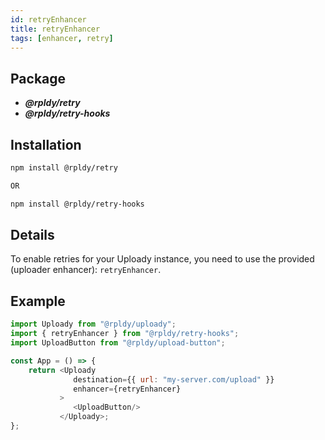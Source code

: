 ```yaml
---
id: retryEnhancer
title: retryEnhancer
tags: [enhancer, retry]
---
```



## Package

- **_@rpldy/retry_**
- **_@rpldy/retry-hooks_**

## Installation

```bash npm2yarn
npm install @rpldy/retry

OR

npm install @rpldy/retry-hooks
```

## Details

To enable retries for your Uploady instance, you need to use the provided (uploader enhancer): `retryEnhancer`.

## Example
```javascript
import Uploady from "@rpldy/uploady";
import { retryEnhancer } from "@rpldy/retry-hooks";
import UploadButton from "@rpldy/upload-button";

const App = () => {
    return <Uploady
              destination={{ url: "my-server.com/upload" }}
              enhancer={retryEnhancer}
           >
              <UploadButton/>
           </Uploady>;
};

```
